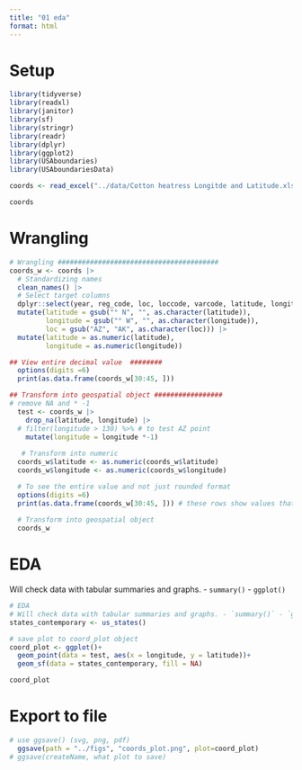 ```yaml
---
title: "01 eda"
format: html
---
```


# Setup

```r
library(tidyverse)
library(readxl)
library(janitor)
library(sf)
library(stringr)
library(readr)
library(dplyr)
library(ggplot2)
library(USAboundaries)
library(USAboundariesData)
```

```r
coords <- read_excel("../data/Cotton heatress Longitde and Latitude.xlsx")

coords 
```

# Wrangling

```r
# Wrangling ########################################
coords_w <- coords |>
  # Standardizing names
  clean_names() |>
  # Select target columns  
  dplyr::select(year, reg_code, loc, loccode, varcode, latitude, longitude) |>
  mutate(latitude = gsub("° N", "", as.character(latitude)),
         longitude = gsub("° W", "", as.character(longitude)),
         loc = gsub("AZ", "AK", as.character(loc))) |>
  mutate(latitude = as.numeric(latitude),
         longitude = as.numeric(longitude))

## View entire decimal value  ########
  options(digits =6)
  print(as.data.frame(coords_w[30:45, ]))

## Transform into geospatial object #################
# remove NA and * -1 
  test <- coords_w |>
    drop_na(latitude, longitude) |> 
  # filter(longitude > 130) %>% # to test AZ point 
    mutate(longitude = longitude *-1)
  
   # Transform into numeric
  coords_w$latitude <- as.numeric(coords_w$latitude)
  coords_w$longitude <- as.numeric(coords_w$longitude)

  # To see the entire value and not just rounded format 
  options(digits =6)
  print(as.data.frame(coords_w[30:45, ])) # these rows show values that had N/W
  
  # Transform into geospatial object
  coords_w

```

# EDA

Will check data with tabular summaries and graphs. - `summary()` - `ggplot()`

```r
# EDA
# Will check data with tabular summaries and graphs. - `summary()` - `ggplot()`
states_contemporary <- us_states()

# save plot to coord_plot object 
coord_plot <- ggplot()+
  geom_point(data = test, aes(x = longitude, y = latitude))+
  geom_sf(data = states_contemporary, fill = NA)

coord_plot  
```

# Export to file

```r
# use ggsave() (svg, png, pdf)
  ggsave(path = "../figs", "coords_plot.png", plot=coord_plot) 
# ggsave(createName, what plot to save)
```
